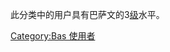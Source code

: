 {{Empty category}}
此分类中的用户具有巴萨文的3[[Wikipedia:巴別#開始使用巴別語言模板|级]]水平。

[[Category:Bas_使用者|Category:Bas 使用者]]